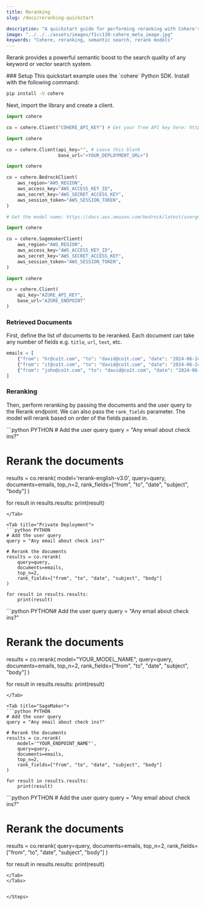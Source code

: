 ```yaml
---
title: Reranking
slug: /docs/reranking-quickstart

description: "A quickstart guide for performing reranking with Cohere's Reranking models."
image: "../../../assets/images/f1cc130-cohere_meta_image.jpg"  
keywords: "Cohere, reranking, semantic search, rerank models"
---
```


Rerank provides a powerful semantic boost to the search quality of any keyword or vector search system.

<Steps>
### Setup
This quickstart example uses the `cohere` Python SDK. Install with the following command:

```bash
pip install -U cohere
```

Next, import the library and create a client.

<Tabs>
<Tab title="Cohere Platform">

```python PYTHON
import cohere

co = cohere.Client("COHERE_API_KEY") # Get your free API key here: https://dashboard.cohere.com/api-keys
```

</Tab>
<Tab title="Private Deployment">

```python PYTHON
import cohere

co = cohere.Client(api_key="", # Leave this blank
                   base_url="<YOUR_DEPLOYMENT_URL>")
```

</Tab>

<Tab title="Bedrock">

```python PYTHON
import cohere

co = cohere.BedrockClient(
    aws_region="AWS_REGION",
    aws_access_key="AWS_ACCESS_KEY_ID",
    aws_secret_key="AWS_SECRET_ACCESS_KEY",
    aws_session_token="AWS_SESSION_TOKEN",
)

# Get the model name: https://docs.aws.amazon.com/bedrock/latest/userguide/models-supported.html
```
</Tab>

<Tab title="SageMaker">

```python PYTHON
import cohere

co = cohere.SagemakerClient(
    aws_region="AWS_REGION",
    aws_access_key="AWS_ACCESS_KEY_ID",
    aws_secret_key="AWS_SECRET_ACCESS_KEY",
    aws_session_token="AWS_SESSION_TOKEN",
)
```
</Tab>

<Tab title="Azure AI">

```python PYTHON
import cohere

co = cohere.Client(
    api_key="AZURE_API_KEY",
    base_url="AZURE_ENDPOINT"
)
```
</Tab>

</Tabs>

### Retrieved Documents

First, define the list of documents to be reranked. Each document can take any number of fields e.g. `title`, `url`, `text`, etc.

```python PYTHON
emails = [
    {"from": "hr@co1t.com", "to": "david@co1t.com", "date": "2024-06-24", "subject": "A Warm Welcome to Co1t!", "text": "We are delighted to welcome you to the team! As you embark on your journey with us, you'll find attached an agenda to guide you through your first week."},
    {"from": "it@co1t.com", "to": "david@co1t.com", "date": "2024-06-24", "subject": "Setting Up Your IT Needs", "text": "Greetings! To ensure a seamless start, please refer to the attached comprehensive guide, which will assist you in setting up all your work accounts."},
    {"from": "john@co1t.com", "to": "david@co1t.com", "date": "2024-06-24", "subject": "First Week Check-In", "text": "Hello! I hope you're settling in well. Let's connect briefly tomorrow to discuss how your first week has been going. Also, make sure to join us for a welcoming lunch this Thursday at noon—it's a great opportunity to get to know your colleagues!"}
]
```

### Reranking

Then, perform reranking by passing the documents and the user query to the Rerank endpoint. We can also pass the `rank_fields` parameter. The model will rerank based on order of the fields passed in.

<Tabs>
<Tab title="Cohere Platform">
```python PYTHON
# Add the user query
query = "Any email about check ins?"

# Rerank the documents
results = co.rerank(
    model='rerank-english-v3.0',
    query=query,
    documents=emails,
    top_n=2,
    rank_fields=["from", "to", "date", "subject", "body"]
)

for result in results.results:
    print(result)
```
</Tab>

<Tab title="Private Deployment">
```python PYTHON
# Add the user query
query = "Any email about check ins?"

# Rerank the documents
results = co.rerank(
    query=query,
    documents=emails,
    top_n=2,
    rank_fields=["from", "to", "date", "subject", "body"]
)

for result in results.results:
    print(result)
```
</Tab>

<Tab title="AWS Bedrock">
```python PYTHON# Add the user query
query = "Any email about check ins?"

# Rerank the documents
results = co.rerank(
    model="YOUR_MODEL_NAME",
    query=query,
    documents=emails,
    top_n=2,
    rank_fields=["from", "to", "date", "subject", "body"]
)

for result in results.results:
    print(result)
```
</Tab>

<Tab title="SageMaker">
```python PYTHON
# Add the user query
query = "Any email about check ins?"

# Rerank the documents
results = co.rerank(
    model='"YOUR_ENDPOINT_NAME"',
    query=query,
    documents=emails,
    top_n=2,
    rank_fields=["from", "to", "date", "subject", "body"]
)

for result in results.results:
    print(result)
```
</Tab>

<Tab title="Azure AI">
```python PYTHON
# Add the user query
query = "Any email about check ins?"

# Rerank the documents
results = co.rerank(
    query=query,
    documents=emails,
    top_n=2,
    rank_fields=["from", "to", "date", "subject", "body"]
)

for result in results.results:
    print(result)
```
</Tab>
</Tabs>


</Steps>